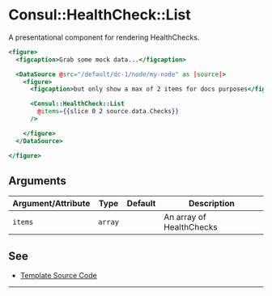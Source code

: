 # Consul::HealthCheck::List

A presentational component for rendering HealthChecks.

```hbs preview-template
<figure>
  <figcaption>Grab some mock data...</figcaption>

  <DataSource @src="/default/dc-1/node/my-node" as |source|>
    <figure>
      <figcaption>but only show a max of 2 items for docs purposes</figcaption>

      <Consul::HealthCheck::List
        @items={{slice 0 2 source.data.Checks}}
      />

    </figure>
  </DataSource>

</figure>
```

## Arguments

| Argument/Attribute | Type | Default | Description |
| --- | --- | --- | --- |
| `items` | `array` |  | An array of HealthChecks |

## See

- [Template Source Code](./index.hbs)

---
